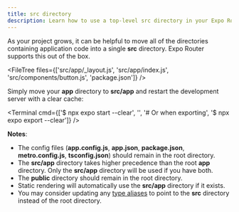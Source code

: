 ```yaml
---
title: src directory
description: Learn how to use a top-level src directory in your Expo Router project.
---
```




As your project grows, it can be helpful to move all of the directories containing application code into a single **src** directory. Expo Router supports this out of the box.

<FileTree
  files={['src/app/_layout.js', 'src/app/index.js', 'src/components/button.js', 'package.json']}
/>

Simply move your **app** directory to **src/app** and restart the development server with a clear cache:

<Terminal
  cmd={['$ npx expo start --clear', '', '# Or when exporting', '$ npx expo export --clear']}
/>

**Notes**:

- The config files (**app.config.js**, **app.json**, **package.json**, **metro.config.js**, **tsconfig.json**) should remain in the root directory.
- The **src/app** directory takes higher precedence than the root **app** directory. Only the **src/app** directory will be used if you have both.
- The **public** directory should remain in the root directory.
- Static rendering will automatically use the **src/app** directory if it exists.
- You may consider updating any [type aliases](/guides/typescript#path-aliases) to point to the **src** directory instead of the root directory.

